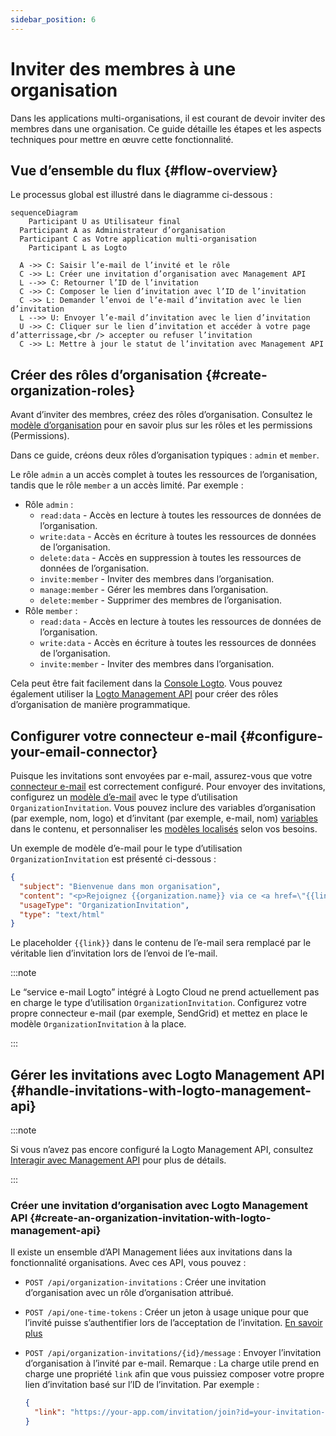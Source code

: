 ```yaml
---
sidebar_position: 6
---
```


# Inviter des membres à une organisation

Dans les applications multi-organisations, il est courant de devoir inviter des membres dans une organisation. Ce guide détaille les étapes et les aspects techniques pour mettre en œuvre cette fonctionnalité.

## Vue d’ensemble du flux \{#flow-overview}

Le processus global est illustré dans le diagramme ci-dessous :

```mermaid
sequenceDiagram
	Participant U as Utilisateur final
  Participant A as Administrateur d’organisation
  Participant C as Votre application multi-organisation
	Participant L as Logto

  A ->> C: Saisir l’e-mail de l’invité et le rôle
  C ->> L: Créer une invitation d’organisation avec Management API
  L -->> C: Retourner l’ID de l’invitation
  C ->> C: Composer le lien d’invitation avec l’ID de l’invitation
  C ->> L: Demander l’envoi de l’e-mail d’invitation avec le lien d’invitation
  L -->> U: Envoyer l’e-mail d’invitation avec le lien d’invitation
  U ->> C: Cliquer sur le lien d’invitation et accéder à votre page d’atterrissage,<br /> accepter ou refuser l’invitation
  C ->> L: Mettre à jour le statut de l’invitation avec Management API
```

## Créer des rôles d’organisation \{#create-organization-roles}

Avant d’inviter des membres, créez des rôles d’organisation. Consultez le [modèle d’organisation](/authorization/organization-template) pour en savoir plus sur les rôles et les permissions (Permissions).

Dans ce guide, créons deux rôles d’organisation typiques : `admin` et `member`.

Le rôle `admin` a un accès complet à toutes les ressources de l’organisation, tandis que le rôle `member` a un accès limité. Par exemple :

- Rôle `admin` :
  - `read:data` - Accès en lecture à toutes les ressources de données de l’organisation.
  - `write:data` - Accès en écriture à toutes les ressources de données de l’organisation.
  - `delete:data` - Accès en suppression à toutes les ressources de données de l’organisation.
  - `invite:member` - Inviter des membres dans l’organisation.
  - `manage:member` - Gérer les membres dans l’organisation.
  - `delete:member` - Supprimer des membres de l’organisation.
- Rôle `member` :
  - `read:data` - Accès en lecture à toutes les ressources de données de l’organisation.
  - `write:data` - Accès en écriture à toutes les ressources de données de l’organisation.
  - `invite:member` - Inviter des membres dans l’organisation.

Cela peut être fait facilement dans la [Console Logto](https://cloud.logto.io/). Vous pouvez également utiliser la [Logto Management API](https://openapi.logto.io/operation/operation-createorganizationrole) pour créer des rôles d’organisation de manière programmatique.

## Configurer votre connecteur e-mail \{#configure-your-email-connector}

Puisque les invitations sont envoyées par e-mail, assurez-vous que votre [connecteur e-mail](/connectors/email-connectors) est correctement configuré. Pour envoyer des invitations, configurez un [modèle d’e-mail](/connectors/email-connectors/email-templates#email-template-types) avec le type d’utilisation `OrganizationInvitation`. Vous pouvez inclure des variables d’organisation (par exemple, nom, logo) et d’invitant (par exemple, e-mail, nom) [variables](/connectors/email-connectors/email-templates#email-template-variables) dans le contenu, et personnaliser les [modèles localisés](/connectors/email-connectors/email-templates#email-template-localization) selon vos besoins.

Un exemple de modèle d’e-mail pour le type d’utilisation `OrganizationInvitation` est présenté ci-dessous :

```json
{
  "subject": "Bienvenue dans mon organisation",
  "content": "<p>Rejoignez {{organization.name}} via ce <a href=\"{{link}}\" target=\"_blank\">lien</a>.</p>",
  "usageType": "OrganizationInvitation",
  "type": "text/html"
}
```

Le placeholder `{{link}}` dans le contenu de l’e-mail sera remplacé par le véritable lien d’invitation lors de l’envoi de l’e-mail.

:::note

Le “service e-mail Logto” intégré à Logto Cloud ne prend actuellement pas en charge le type d’utilisation `OrganizationInvitation`. Configurez votre propre connecteur e-mail (par exemple, SendGrid) et mettez en place le modèle `OrganizationInvitation` à la place.

:::

## Gérer les invitations avec Logto Management API \{#handle-invitations-with-logto-management-api}

:::note

Si vous n’avez pas encore configuré la Logto Management API, consultez [Interagir avec Management API](/integrate-logto/interact-with-management-api) pour plus de détails.

:::

### Créer une invitation d’organisation avec Logto Management API \{#create-an-organization-invitation-with-logto-management-api}

Il existe un ensemble d’API Management liées aux invitations dans la fonctionnalité organisations. Avec ces API, vous pouvez :

- `POST /api/organization-invitations` : Créer une invitation d’organisation avec un rôle d’organisation attribué.
- `POST /api/one-time-tokens` : Créer un jeton à usage unique pour que l’invité puisse s’authentifier lors de l’acceptation de l’invitation. [En savoir plus](/end-user-flows/one-time-token)
- `POST /api/organization-invitations/{id}/message` : Envoyer l’invitation d’organisation à l’invité par e-mail.
  Remarque : La charge utile prend en charge une propriété `link` afin que vous puissiez composer votre propre lien d’invitation basé sur l’ID de l’invitation. Par exemple :

  ```json
  {
    "link": "https://your-app.com/invitation/join?id=your-invitation-id&token=your-one-time-token&email=invitee-email"
  }
  ```
